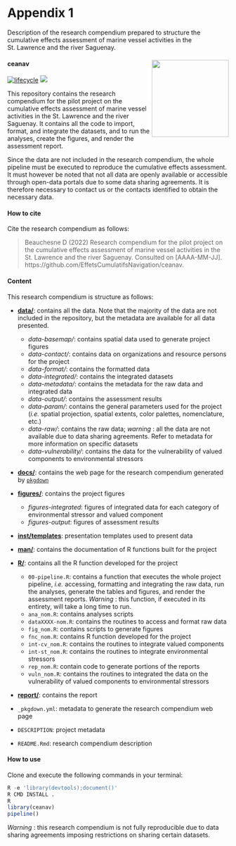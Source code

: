 # Appendix 1 {.unnumbered #appendix1} 

Description of the research compendium prepared to structure the cumulative effects assessment of marine vessel activities in the St. Lawrence and the river Saguenay.

#### ceanav <a href='https://github.com/EffetsCumulatifsNavigation/ceanav'><img src='./figures/logo.png' align="right" height="175" /></a> {.unnumbered}

<!-- ```{r logoannexe3, out.width = '30%', fig.link = "https://github.com/EffetsCumulatifsNavigation/ceanav"}
knitr::include_graphics("./figures/logo.png")
``` -->

[![lifecycle](https://img.shields.io/badge/lifecycle-experimental-orange.svg)](https://www.tidyverse.org/lifecycle/#preliminary)
![](https://img.shields.io/badge/status-preliminary-blue.svg)

This repository contains the research compendium for the pilot project on the cumulative effects assessment of marine vessel activities in the St. Lawrence and the river Saguenay. It contains all the code to import, format, and integrate the datasets, and to run the analyses, create the figures, and render the assessment report. 

Since the data are not included in the research compendium, the whole pipeline must be executed to reproduce the cumulative effects assessment. It must however be noted that not all data are openly available or accessible through open-data portals due to some data sharing agreements. It is therefore necessary to contact us or the contacts identified to obtain the necessary data.


#### How to cite {-}

Cite the research compendium as follows: 

> Beauchesne D (2022) Research compendium for the pilot project on the cumulative effects assessment of marine vessel activities in the St. Lawrence and the river Saguenay. Consulted on [AAAA-MM-JJ]. https://github.com/EffetsCumulatifsNavigation/ceanav.

#### Content {-}

This research compendium is structure as follows:

- [**data/**](https://github.com/EffetsCumulatifsNavigation/ceanav/tree/main/data): 
contains all the data. Note that the majority of the data are not included in the repository, but the metadata are available for all data presented.
  - *data-basemap/*: contains spatial data used to generate project figures
  - *data-contact/*: contains data on organizations and resource persons for the project
  - *data-format/*: contains the formatted data
  - *data-integrated/*: contains the integrated datasets
  - *data-metadata/*: contains the metadata for the raw data and integrated data
  - *data-output/*: contains the assessment results
  - *data-param/*: contains the general parameters used for the project (*i.e.* spatial projection, spatial extents, color palettes, nomenclature, etc.)
  - *data-raw/*: contains the raw data; *warning* : all the data are not available due to data sharing agreements. Refer to metadata for more information on specific datasets
  - *data-vulnerability/*: contains the data for the vulnerability of valued components to environmental stressors

- [**docs/**](https://github.com/EffetsCumulatifsNavigation/ceanav/tree/main/docs): contains the web page for the research compendium generated by [`pkgdown`](https://pkgdown.r-lib.org/)

- [**figures/**](https://github.com/EffetsCumulatifsNavigation/ceanav/tree/main/figures): contains the project figures
  - *figures-integrated*: figures of integrated data for each category of environmental stressor and valued component
  - *figures-output*: figures of assessment results

- [**inst/templates**](https://github.com/EffetsCumulatifsNavigation/ceanav/tree/main/inst/templates): presentation templates used to present data

- [**man/**](https://github.com/EffetsCumulatifsNavigation/ceanav/tree/main/man): contains the documentation of R functions built for the project

- [**R/**](https://github.com/EffetsCumulatifsNavigation/ceanav/tree/main/R): contains all the R function developed for the project
  - `00-pipeline.R`: contains a function that executes the whole project pipeline, *i.e.* accessing, formatting and integrating the raw data, run the analyses, generate the tables and figures, and render the assessment reports. *Warning* : this function, if executed in its entirety, will take a long time to run.
  - `ana_nom.R`: contains analyses scripts
  - `dataXXXX-nom.R`: contains the routines to access and format raw data
  - `fig_nom.R`: contains scripts to generate figures
  - `fnc_nom.R`: contains R function developed for the project
  - `int-cv_nom.R`: contains the routines to integrate valued components
  - `int-st_nom.R`: contains the routines to integrate environmental stressors
  - `rep_nom.R`: contain code to generate portions of the reports 
  - `vuln_nom.R`: contains the routines to integrated the data on the vulnerability of valued components to environmental stressors

- [**report/**](https://github.com/EffetsCumulatifsNavigation/ceanav/tree/main/report): contains the report

- `_pkgdown.yml`: metadata to generate the research compendium web page
- `DESCRIPTION`: project metadata 
- `README.Rmd`: research compendium description

#### How to use {-}

Clone and execute the following commands in your terminal: 

```r
R -e 'library(devtools);document()'
R CMD INSTALL .
R
library(ceanav)
pipeline()
```

*Warning* : this research compendium is not fully reproducible due to data sharing agreements imposing restrictions on sharing certain datasets. 
